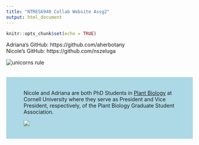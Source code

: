 ```yaml
---
title: "NTRES6940 Collab Website Assg2"
output: html_document
---
```


```r
knitr::opts_chunk$set(echo = TRUE)
```

Adriana's GitHub: https://github.com/aherbotany   
Nicole's GitHub: https://github.com/nszeluga  


![unicorns rule](https://media4.giphy.com/media/DTLzZIeBh33S8/giphy.gif)  
<br>

<div style="background-color:#add8e6; text-align:left; vertical-align: middle; padding:20px 47px;"> 


Nicole and Adriana are both PhD Students in <a href="https://plantbio.cals.cornell.edu/">Plant Biology</a> at Cornell University where they serve as President and Vice President, respectively, of the Plant Biology Graduate Student Association.  

![](https://upload.wikimedia.org/wikipedia/en/thumb/9/9b/Cornell_Big_Red_logo.svg/200px-Cornell_Big_Red_logo.svg.png)
</div>
<br>


 <style>
body {
  background-image: url('https://images.squarespace-cdn.com/content/v1/57fbc997cd0f68460a6a0b9b/1550614182665-0VX59D9X9A188DO2TCPM/ke17ZwdGBToddI8pDm48kGeYwB7qRDbx3HA3k8ItH8x7gQa3H78H3Y0txjaiv_0fDoOvxcdMmMKkDsyUqMSsMWxHk725yiiHCCLfrh8O1z5QPOohDIaIeljMHgDF5CVlOqpeNLcJ80NK65_fV7S1UQskm9UmGToTPhNBq3gXFGn1A9y5rFaAwpf7Ddp0PigXxA_LFBdgvGjEaaqF2YwZTQ/P4110491%212.jpg?format=2500w');
}
</style> 

